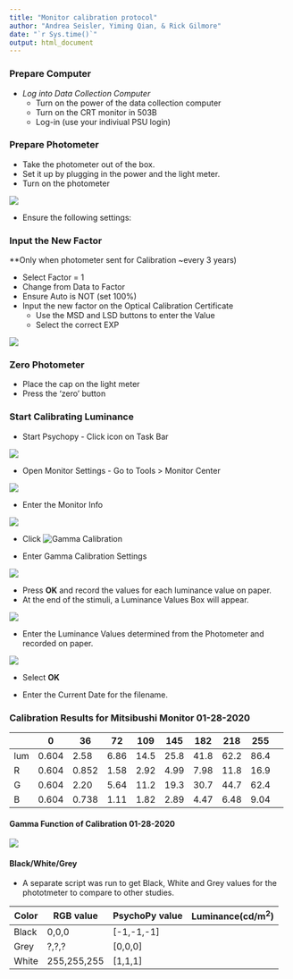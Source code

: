 ```yaml
---
title: "Monitor calibration protocol"
author: "Andrea Seisler, Yiming Qian, & Rick Gilmore"
date: "`r Sys.time()`"
output: html_document
---
```


<!-- ## Calibrate Monitor -->

### Prepare Computer

- *Log into Data Collection Computer*
  - Turn on the power of the data collection computer
  - Turn on the CRT monitor in 503B
  - Log-in (use your indiviual PSU login)

### Prepare Photometer

- Take the photometer out of the box. 
- Set it up by plugging in the power and the light meter.
- Turn on the photometer

![](images/IL1700-off.jpg) 

- Ensure the following settings:


### Input the New Factor 
**Only when photometer sent for Calibration ~every 3 years)

- Select Factor = 1
- Change from Data to Factor
- Ensure Auto is NOT (set 100%)
- Input the new factor on the Optical Calibration Certificate
  - Use the MSD and LSD buttons to enter the Value
  - Select the correct EXP

![](images/IL1700-Factor.jpg) 


### Zero Photometer

- Place the cap on the light meter
- Press the 'zero' button



### Start Calibrating Luminance

- Start Psychopy - Click icon on Task Bar

![](images/PsychoPy-1.PNG)

- Open Monitor Settings - Go to Tools > Monitor Center

![](images/pp2.png)

- Enter the Monitor Info  

![](images/pp-monitor-info.png)

- Click ![Gamma Calibration](images/gamma-calibration.PNG)    

- Enter Gamma Calibration Settings  

![](images/pp-gamma-calibration-settings.png)  

- Press **OK** and record the values for each luminance value on paper.
- At the end of the stimuli, a Luminance Values Box will appear.     
 
![](images/pp-record-lum-values.png)   

- Enter the Luminance Values determined from the Photometer and recorded on paper.

![](images/actual-recorded-lum-01-28-2020.png)  


- Select **OK**  

- Enter the Current Date for the filename.
    

### Calibration Results for Mitsibushi Monitor 01-28-2020

||0|36|72|109|145|182|218|255|
|---|---|---|---|---|---|---|---|---|---|
|lum|0.604|2.58|6.86|14.5|25.8|41.8|62.2|86.4|
|R|0.604|0.852|1.58|2.92|4.99|7.98|11.8|16.9|
|G|0.604|2.20|5.64|11.2|19.3|30.7|44.7|62.4|
|B|0.604|0.738|1.11|1.82|2.89|4.47|6.48|9.04|

#### Gamma Function of Calibration 01-28-2020

![](images/GammaFunctionCalibration01-28-2020.png) 

#### Black/White/Grey

- A separate script was run to get Black, White and Grey values for the phototmeter to compare to other studies.  

|Color|RGB value|PsychoPy value|Luminance(cd/m^2^)|
|---|---|---|---|
|Black|0,0,0|[-1,-1,-1]||
|Grey|?,?,?|[0,0,0]||
|White|255,255,255|[1,1,1]||  


<!-- ## Calibrate Projector -->
<!-- ### Run Matlab Script -->

<!-- - At a minimum a black (0,0,0) and white (255,255,255) image must be displayed on the projector screen  -->
<!-- - The script to do this is located on Github: https://gilmore-lab.github.io/photometer_proj -->

<!-- ### Measure Luminance -->

<!-- - Measure the value of each image on the projector screen with the light meter. -->

<!-- ### Log values -->

<!-- - Log the values in the file Box Sync/gilmore-lab/protocols-procedures/projector-calibration.xls -->
